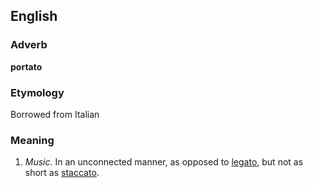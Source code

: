 ==English==

===Adverb===
'''portato'''

===Etymology===
Borrowed from Italian

===Meaning===
#''Music.'' In an unconnected manner, as opposed to [[legato]], but not as short as [[staccato]].